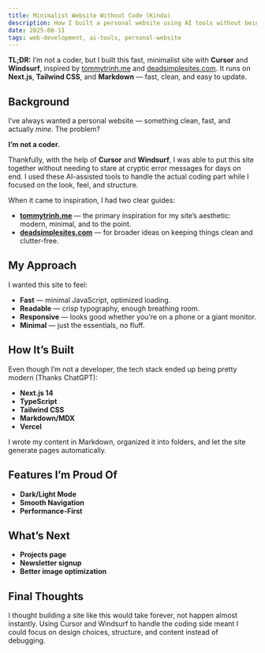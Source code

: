 ```yaml
---
title: Minimalist Website Without Code (Kinda)
description: How I built a personal website using AI tools without being a coder
date: 2025-08-11
tags: web-development, ai-tools, personal-website
---  
```


**TL;DR:** I’m not a coder, but I built this fast, minimalist site with **Cursor** and **Windsurf**, inspired by [tommytrinh.me](https://tommytrinh.me/) and [deadsimplesites.com](https://deadsimplesites.com/). It runs on **Next.js**, **Tailwind CSS**, and **Markdown** — fast, clean, and easy to update.

## Background

I’ve always wanted a personal website — something clean, fast, and actually *mine*. The problem?

**I’m not a coder.**

Thankfully, with the help of **Cursor** and **Windsurf**, I was able to put this site together without needing to stare at cryptic error messages for days on end. I used these AI-assisted tools to handle the actual coding part while I focused on the look, feel, and structure.

When it came to inspiration, I had two clear guides:

* **[tommytrinh.me](https://tommytrinh.me/)** — the primary inspiration for my site’s aesthetic: modern, minimal, and to the point.
* **[deadsimplesites.com](https://deadsimplesites.com/)** — for broader ideas on keeping things clean and clutter-free.

## My Approach

I wanted this site to feel:

* **Fast** — minimal JavaScript, optimized loading.
* **Readable** — crisp typography, enough breathing room.
* **Responsive** — looks good whether you’re on a phone or a giant monitor.
* **Minimal** — just the essentials, no fluff.

## How It’s Built

Even though I’m not a developer, the tech stack ended up being pretty modern (Thanks ChatGPT):

* **Next.js 14**
* **TypeScript**
* **Tailwind CSS**
* **Markdown/MDX**
* **Vercel**

I wrote my content in Markdown, organized it into folders, and let the site generate pages automatically.

## Features I’m Proud Of

* **Dark/Light Mode**
* **Smooth Navigation**
* **Performance-First**

## What’s Next

* **Projects page**
* **Newsletter signup**
* **Better image optimization**

## Final Thoughts

I thought building a site like this would take forever, not happen almost instantly. Using Cursor and Windsurf to handle the coding side meant I could focus on design choices, structure, and content instead of debugging.

